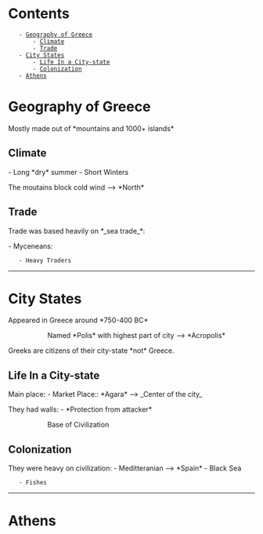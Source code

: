 = Contents =
    - [[#Geography of Greece|Geography of Greece]]
        - [[#Geography of Greece#Climate|Climate]]
        - [[#Geography of Greece#Trade|Trade]]
    - [[#City States|City States]]
        - [[#City States#Life In a City-state|Life In a City-state]]
        - [[#City States#Colonization|Colonization]]
    - [[#Athens|Athens]]

= Geography of Greece =
{{https://www.thoughtco.com/thmb/Aay6o2OS8HkliUzyzGNLwIWhNZg=/984x0/filters:no_upscale():max_bytes(150000):strip_icc():format(webp)/Map_of_Archaic_Greece_English-ff75b54ebf15484097f4e9998bc8f6b8.jpg}}

Mostly made out of *mountains and 1000+ islands*

== Climate ==
- Long *dry* summer
- Short Winters

The moutains block cold wind --> *North*


== Trade ==
Trade was based heavily on *_sea trade_*:

- Myceneans:
	- Heavy Traders

----
= City States =
Appeared in Greece around *750-400 BC*
:: Named *Polis* with highest part of city --> *Acropolis*

Greeks are citizens of their city-state *not* Greece.

== Life In a City-state ==
Main place:
- Market Place:: *Agara* --> _Center of the city_

They had walls:
- *Protection from attacker*

:: Base of Civilization

== Colonization ==
They were heavy on civilization:
- Meditteranian --> *Spain*
- Black Sea
	- Fishes
----
= Athens =
